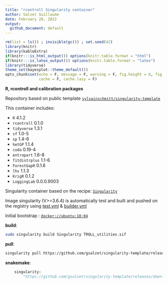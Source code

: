 ---
title: "rcontroll Singularity container"
author: Salzet Guillaume
date: February 28, 2022
output:
  github_document: default
---

```{r setup, include=FALSE}
rm(list = ls()) ; invisible(gc()) ; set.seed(42)
library(knitr)
library(kableExtra)
if(knitr:::is_html_output()) options(knitr.table.format = "html") 
if(knitr:::is_latex_output()) options(knitr.table.format = "latex") 
library(tidyverse)
theme_set(bayesplot::theme_default())
opts_chunk$set(echo = F, message = F, warning = F, fig.height = 6, fig.width = 8,
               cache = F, cache.lazy = F)
```

**R, rcontroll and calibration packages**

Repository based on public template [`sylvainschmitt/singularity-template`](https://github.com/sylvainschmitt/singularity-template)

This container includes:

* `R` 4.1.2
* `rcontroll` 0.1.0
* `tidyverse` 1.3.1
* `sf` 1.0-5
* `sp` 1.4-6
* `hetGP` 1.1.4
* `coda` 0.19-4
* `entropart` 1.6-8
* `fitdistrplus` 1.1-6
* `ForestGapR` 0.1.6
* `lhs` 1.1.3
* `KrigR` 0.1.2
* `LoggingLab` 0.0.0.9003

Singularity container based on the recipe: [`Singularity`](https://github.com/gsalzet/singularity-r-TROLL/blob/main/Singularity)

Image singularity (V>=3.6.4) is automatically test and built and pushed on the registry using 
[test.yml](https://github.com/gsalzet/singularity-template/blob/main/.github/workflows/test.yml) &
[builder.yml](https://github.com/gsalzet/singularity-template/blob/main/.github/workflows/builder.yml)

Initial bootstrap : [`docker://ubuntu:18:04`](https://hub.docker.com/_/ubuntu)

**build**:

```{bash, echo=T, eval=F}

sudo singularity build Singularity TROLL_utilities.sif

```

**pull**:

```{bash, echo=T, eval=F}
singularity pull https://github.com/gsalzet/singularity-template/releases/download/0.0.2/gsalzet-singularity-r-TROLL.latest.sif
```

**snakemake**:

```{python, echo=T, eval=F}
    singularity: 
        "https://github.com/gsalzet/singularity-template/releases/download/0.0.2/gsalzet-singularity-r-TROLL.latest.sif"
```

